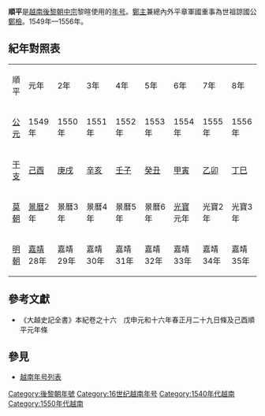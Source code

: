 '''順平'''是[[越南|越南]][[後黎朝|後黎朝]][[黎中宗|中宗]]黎暄使用的[[年号|年号]]。[[鄭主|鄭主]]兼總內外平章軍國重事為世祖諒國公[[鄭檢|鄭檢]]。1549年—1556年。

== 紀年對照表 ==
{| class="wikitable" style="background-color:#ffffff;text-align:center"
|- style="background-color:#cccccc;font-weight:bold"
|順平||元年||2年||3年||4年||5年||6年||7年||8年
|- 
|[[公元|公元]]||1549年||1550年||1551年||1552年||1553年||1554年||1555年||1556年
|- 
|[[干支|干支]]||[[己酉|己酉]]||[[庚戌|庚戌]]||[[辛亥|辛亥]]||[[壬子|壬子]]||[[癸丑|癸丑]]||[[甲寅|甲寅]]||[[乙卯|乙卯]]||[[丁巳|丁巳]]
|-
|[[莫朝|莫朝]]||[[景曆|景曆]]2年||景曆3年||景曆4年||景曆5年||景曆6年||[[光寶|光寶]]元年||光寶2年||光寶3年
|-
|[[明朝|明朝]]||[[嘉靖|嘉靖]]28年||嘉靖29年||嘉靖30年||嘉靖31年||嘉靖32年||嘉靖33年||嘉靖34年||嘉靖35年
|}

== 參考文獻 ==
*《大越史記全書》本紀卷之十六　戊申元和十六年春正月二十九日條及己酉順平元年條

== 參見 ==
*[[越南年号列表|越南年号列表]]

{{年號|[[元和_(後黎莊宗)|元和]]|[[越南年号列表|後黎朝年號]]|[[天祐_(黎維邦)|天祐]]}}
{{越南年號}}
[[Category:後黎朝年號|Category:後黎朝年號]]
[[Category:16世纪越南年号|Category:16世纪越南年号]]
[[Category:1540年代越南|Category:1540年代越南]]
[[Category:1550年代越南|Category:1550年代越南]]